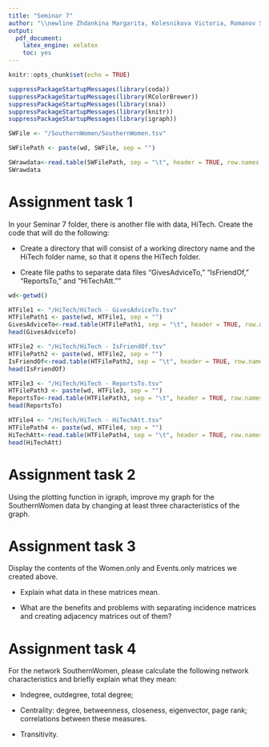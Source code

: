 ```yaml
---
title: "Seminar 7"
author: "\\newline Zhdankina Margarita, Kolesnikova Victoria, Romanov Sergey"
output: 
  pdf_document:
    latex_engine: xelatex
    toc: yes
---
```


```r
knitr::opts_chunk$set(echo = TRUE)
```

```r
suppressPackageStartupMessages(library(coda))
suppressPackageStartupMessages(library(RColorBrewer))
suppressPackageStartupMessages(library(sna))
suppressPackageStartupMessages(library(knitr))
suppressPackageStartupMessages(library(igraph))
```


```r
SWFile <- "/SouthernWomen/SouthernWomen.tsv"
```

```r
SWFilePath <- paste(wd, SWFile, sep = "")
```

```r
SWrawdata<-read.table(SWFilePath, sep = "\t", header = TRUE, row.names = 1)
SWrawdata
```
# Assignment task 1

In your Seminar 7 folder, there is another file with data, HiTech. Create the code that will do the following:

- Create a directory that will consist of a working directory name and the HiTech folder name, so that it opens the HiTech folder.

- Create file paths to separate data files "GivesAdviceTo," "IsFriendOf," "ReportsTo," and "HiTechAtt.""

```r
wd<-getwd()
```


```r
HTFile1 <- "/HiTech/HiTech - GivesAdviceTo.tsv"
HTFilePath1 <- paste(wd, HTFile1, sep = "")
GivesAdviceTo<-read.table(HTFilePath1, sep = "\t", header = TRUE, row.names = 1)
head(GivesAdviceTo)

HTFile2 <- "/HiTech/HiTech - IsFriendOf.tsv"
HTFilePath2 <- paste(wd, HTFile2, sep = "")
IsFriendOf<-read.table(HTFilePath2, sep = "\t", header = TRUE, row.names = 1)
head(IsFriendOf)

HTFile3 <- "/HiTech/HiTech - ReportsTo.tsv"
HTFilePath3 <- paste(wd, HTFile3, sep = "")
ReportsTo<-read.table(HTFilePath3, sep = "\t", header = TRUE, row.names = 1)
head(ReportsTo)

HTFile4 <- "/HiTech/HiTech - HiTechAtt.tsv"
HTFilePath4 <- paste(wd, HTFile4, sep = "")
HiTechAtt<-read.table(HTFilePath4, sep = "\t", header = TRUE, row.names = 1)
head(HiTechAtt)
```

# Assignment task 2

Using the plotting function in igraph, improve my graph for the SouthernWomen data by changing at least three characteristics of the graph.

# Assignment task 3

Display the contents of the Women.only and Events.only matrices we created above.

- Explain what data in these matrices mean.

- What are the benefits and problems with separating incidence matrices and creating adjacency matrices out of them?

# Assignment task 4

For the network SouthernWomen, please calculate the following network characteristics and briefly explain what they mean:

- Indegree, outdegree, total degree;

- Centrality: degree, betweenness, closeness, eigenvector, page rank; correlations between these measures. 

- Transitivity.